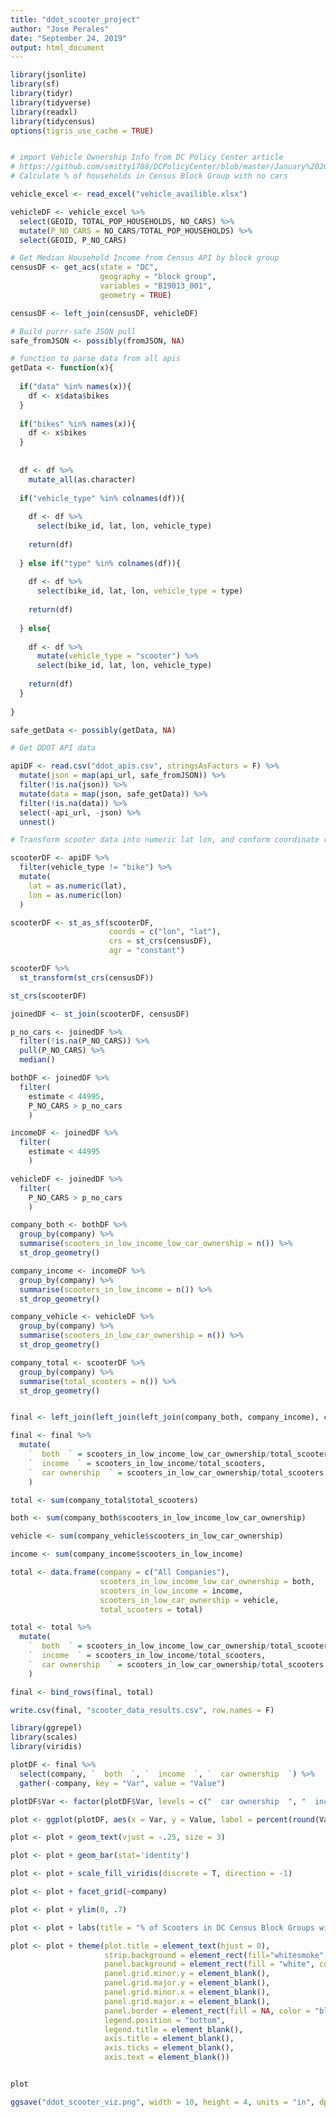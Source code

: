 ---
title: "ddot_scooter_project"
author: "Jose Perales"
date: "September 24, 2019"
output: html_document
---

```{r}
library(jsonlite)
library(sf)
library(tidyr)
library(tidyverse)
library(readxl)
library(tidycensus)
options(tigris_use_cache = TRUE)


# import Vehicle Ownership Info from DC Policy Center article
# https://github.com/smitty1788/DCPolicyCenter/blob/master/January%202017/Food%20Desert/Data/Vehicle_Availible.xlsx
# Calculate % of households in Census Block Group with no cars

vehicle_excel <- read_excel("vehicle_availible.xlsx")

vehicleDF <- vehicle_excel %>% 
  select(GEOID, TOTAL_POP_HOUSEHOLDS, NO_CARS) %>%
  mutate(P_NO_CARS = NO_CARS/TOTAL_POP_HOUSEHOLDS) %>%
  select(GEOID, P_NO_CARS)

# Get Median Household Income from Census API by block group
censusDF <- get_acs(state = "DC",
                    geography = "block group",
                    variables = "B19013_001",
                    geometry = TRUE)

censusDF <- left_join(censusDF, vehicleDF)

```

```{r}
# Build purrr-safe JSON pull
safe_fromJSON <- possibly(fromJSON, NA)

# function to parse data from all apis
getData <- function(x){
  
  if("data" %in% names(x)){
    df <- x$data$bikes
  }
  
  if("bikes" %in% names(x)){
    df <- x$bikes
  }
  
  
  df <- df %>% 
    mutate_all(as.character)
  
  if("vehicle_type" %in% colnames(df)){
    
    df <- df %>% 
      select(bike_id, lat, lon, vehicle_type)
    
    return(df)
    
  } else if("type" %in% colnames(df)){
    
    df <- df %>% 
      select(bike_id, lat, lon, vehicle_type = type)
    
    return(df)
    
  } else{
    
    df <- df %>% 
      mutate(vehicle_type = "scooter") %>%
      select(bike_id, lat, lon, vehicle_type)
    
    return(df)
  }
  
}

safe_getData <- possibly(getData, NA)

# Get DDOT API data

apiDF <- read.csv("ddot_apis.csv", stringsAsFactors = F) %>%
  mutate(json = map(api_url, safe_fromJSON)) %>%
  filter(!is.na(json)) %>%
  mutate(data = map(json, safe_getData)) %>%
  filter(!is.na(data)) %>%
  select(-api_url, -json) %>%
  unnest()

# Transform scooter data into numeric lat lon, and conform coordinate reference system to Census API's CRS

scooterDF <- apiDF %>%
  filter(vehicle_type != "bike") %>%
  mutate(
    lat = as.numeric(lat),
    lon = as.numeric(lon)
  )

scooterDF <- st_as_sf(scooterDF, 
                      coords = c("lon", "lat"), 
                      crs = st_crs(censusDF), 
                      agr = "constant")

scooterDF %>% 
  st_transform(st_crs(censusDF))

st_crs(scooterDF)
```

```{r}

joinedDF <- st_join(scooterDF, censusDF)

p_no_cars <- joinedDF %>%
  filter(!is.na(P_NO_CARS)) %>%
  pull(P_NO_CARS) %>%
  median()

```

```{r}

bothDF <- joinedDF %>%
  filter(
    estimate < 44995,
    P_NO_CARS > p_no_cars
    )

incomeDF <- joinedDF %>%
  filter(
    estimate < 44995
    )

vehicleDF <- joinedDF %>%
  filter(
    P_NO_CARS > p_no_cars
    )

```

```{r}

company_both <- bothDF %>%
  group_by(company) %>%
  summarise(scooters_in_low_income_low_car_ownership = n()) %>% 
  st_drop_geometry()

company_income <- incomeDF %>%
  group_by(company) %>%
  summarise(scooters_in_low_income = n()) %>% 
  st_drop_geometry()

company_vehicle <- vehicleDF %>%
  group_by(company) %>%
  summarise(scooters_in_low_car_ownership = n()) %>% 
  st_drop_geometry()

company_total <- scooterDF %>%
  group_by(company) %>%
  summarise(total_scooters = n()) %>% 
  st_drop_geometry()


final <- left_join(left_join(left_join(company_both, company_income), company_vehicle), company_total)

final <- final %>%
  mutate(
    `  both  ` = scooters_in_low_income_low_car_ownership/total_scooters,
    `  income  ` = scooters_in_low_income/total_scooters,
    `  car ownership  ` = scooters_in_low_car_ownership/total_scooters
    )

```

```{r}

total <- sum(company_total$total_scooters)

both <- sum(company_both$scooters_in_low_income_low_car_ownership)

vehicle <- sum(company_vehicle$scooters_in_low_car_ownership)

income <- sum(company_income$scooters_in_low_income)

total <- data.frame(company = c("All Companies"),
                    scooters_in_low_income_low_car_ownership = both,
                    scooters_in_low_income = income,
                    scooters_in_low_car_ownership = vehicle,
                    total_scooters = total)

total <- total %>%
  mutate(
    `  both  ` = scooters_in_low_income_low_car_ownership/total_scooters,
    `  income  ` = scooters_in_low_income/total_scooters,
    `  car ownership  ` = scooters_in_low_car_ownership/total_scooters
    )

final <- bind_rows(final, total)

write.csv(final, "scooter_data_results.csv", row.names = F)

```

```{r}

library(ggrepel)
library(scales)
library(viridis)

plotDF <- final %>%
  select(company, `  both  `, `  income  `, `  car ownership  `) %>%
  gather(-company, key = "Var", value = "Value") 

plotDF$Var <- factor(plotDF$Var, levels = c("  car ownership  ", "  income  ", "  both  "))

plot <- ggplot(plotDF, aes(x = Var, y = Value, label = percent(round(Value,3)), fill = Var))

plot <- plot + geom_text(vjust = -.25, size = 3)

plot <- plot + geom_bar(stat='identity')

plot <- plot + scale_fill_viridis(discrete = T, direction = -1)

plot <- plot + facet_grid(~company)

plot <- plot + ylim(0, .7)

plot <- plot + labs(title = "% of Scooters in DC Census Block Groups with low income, low car ownership, or both")

plot <- plot + theme(plot.title = element_text(hjust = 0),
                     strip.background = element_rect(fill="whitesmoke", color = "black"),
                     panel.background = element_rect(fill = "white", color = "black"),
                     panel.grid.minor.y = element_blank(),
                     panel.grid.major.y = element_blank(),
                     panel.grid.minor.x = element_blank(),
                     panel.grid.major.x = element_blank(),
                     panel.border = element_rect(fill = NA, color = "black", size = .5),
                     legend.position = "bottom",
                     legend.title = element_blank(),
                     axis.title = element_blank(),
                     axis.ticks = element_blank(),
                     axis.text = element_blank())


plot

ggsave("ddot_scooter_viz.png", width = 10, height = 4, units = "in", dpi = 400)
```



